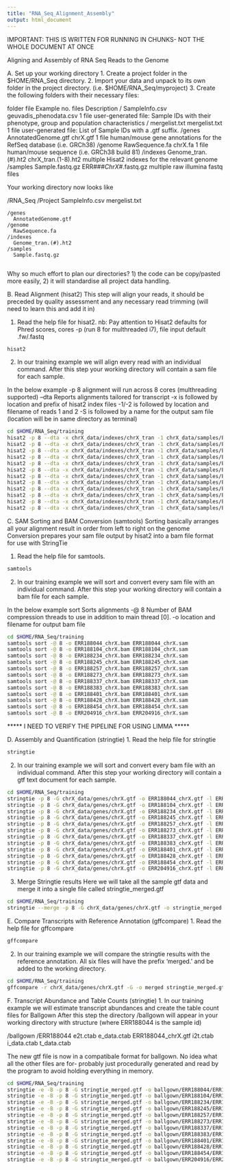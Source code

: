 ```yaml
---
title: "RNA_Seq_Alignment_Assembly"
output: html_document
---
```


IMPORTANT: THIS IS WRITTEN FOR RUNNING IN CHUNKS- NOT THE WHOLE DOCUMENT AT ONCE

Aligning and Assembly of RNA Seq Reads to the Genome

A. Set up your working directory
1. Create a project folder in the $HOME/RNA_Seq directory.
2. Import your data and unpack to its own folder in the project directory. (i.e. $HOME/RNA_Seq/myproject)
3. Create the following folders with their necessary files:

folder      file                    Example                   no. files       Description
/           SampleInfo.csv          geuvadis_phenodata.csv    1 file          user-generated file: Sample IDs with their phenotype, group and population characteristics
/           mergelist.txt           mergelist.txt             1 file          user-generated file: List of Sample IDs with a .gtf suffix.
/genes      AnnotatedGenome.gtf     chrX.gtf                  1 file          human/mouse gene annotations for the RefSeq database (i.e. GRCh38)
/genome     RawSequence.fa          chrX.fa                   1 file          human/mouse sequence (i.e. GRCh38 build 81)
/indexes    Genome_tran.(#).ht2     chrX_tran.(1-8).ht2       multiple        Hisat2 indexes for the relevant genome
/samples    Sample.fastq.gz         ERR###_ChrX_#.fastq.gz    multiple        raw illumina fastq files

Your working directory now looks like

/RNA_Seq
  /Project
    SampleInfo.csv
    mergelist.txt
    
    /genes
      AnnotatedGenome.gtf 
    /genome
      RawSequence.fa
    /indexes
      Genome_tran.(#).ht2
    /samples
      Sample.fastq.gz
      
Why so much effort to plan our directories? 1) the code can be copy/pasted more easily, 2) it will standardise all project data handling.

B. Read Alignment (hisat2)
This step will align your reads, it should be preceded by quality assessment and any necessary read trimming (will need to learn this and add it in)

1. Read the help file for hisat2.
nb: Pay attention to Hisat2 defaults for Phred scores, cores -p  (run 8 for multhreaded i7), file input default .fw/.fastq

```bash
hisat2
```

2. In our training example we will align every read with an individual command.
After this step your working directory will contain a sam file for each sample.

In the below example
-p 8        alignment will run across 8 cores (multhreading supported)
--dta       Reports alignments tailored for transcript 
-x          is followed by location and prefix of hisat2 index files
-1/-2       is followed by location and filename of reads 1 and 2
-S          is followed by a name for the output sam file (location will be in same directory as terminal)

```bash
cd $HOME/RNA_Seq/training
hisat2 -p 8 --dta -x chrX_data/indexes/chrX_tran -1 chrX_data/samples/ERR188044_chrX_1.fastq.gz -2 chrX_data/samples/ERR188044_chrX_2.fastq.gz -S ERR188044_chrX.sam
hisat2 -p 8 --dta -x chrX_data/indexes/chrX_tran -1 chrX_data/samples/ERR188104_chrX_1.fastq.gz -2 chrX_data/samples/ERR188104_chrX_2.fastq.gz -S ERR188104_chrX.sam
hisat2 -p 8 --dta -x chrX_data/indexes/chrX_tran -1 chrX_data/samples/ERR188234_chrX_1.fastq.gz -2 chrX_data/samples/ERR188234_chrX_2.fastq.gz -S ERR188234_chrX.sam
hisat2 -p 8 --dta -x chrX_data/indexes/chrX_tran -1 chrX_data/samples/ERR188245_chrX_1.fastq.gz -2 chrX_data/samples/ERR188245_chrX_2.fastq.gz -S ERR188245_chrX.sam
hisat2 -p 8 --dta -x chrX_data/indexes/chrX_tran -1 chrX_data/samples/ERR188257_chrX_1.fastq.gz -2 chrX_data/samples/ERR188257_chrX_2.fastq.gz -S ERR188257_chrX.sam
hisat2 -p 8 --dta -x chrX_data/indexes/chrX_tran -1 chrX_data/samples/ERR188273_chrX_1.fastq.gz -2 chrX_data/samples/ERR188273_chrX_2.fastq.gz -S ERR188273_chrX.sam
hisat2 -p 8 --dta -x chrX_data/indexes/chrX_tran -1 chrX_data/samples/ERR188337_chrX_1.fastq.gz -2 chrX_data/samples/ERR188337_chrX_2.fastq.gz -S ERR188337_chrX.sam
hisat2 -p 8 --dta -x chrX_data/indexes/chrX_tran -1 chrX_data/samples/ERR188383_chrX_1.fastq.gz -2 chrX_data/samples/ERR188383_chrX_2.fastq.gz -S ERR188383_chrX.sam
hisat2 -p 8 --dta -x chrX_data/indexes/chrX_tran -1 chrX_data/samples/ERR188401_chrX_1.fastq.gz -2 chrX_data/samples/ERR188401_chrX_2.fastq.gz -S ERR188401_chrX.sam
hisat2 -p 8 --dta -x chrX_data/indexes/chrX_tran -1 chrX_data/samples/ERR188428_chrX_1.fastq.gz -2 chrX_data/samples/ERR188428_chrX_2.fastq.gz -S ERR188428_chrX.sam
hisat2 -p 8 --dta -x chrX_data/indexes/chrX_tran -1 chrX_data/samples/ERR188454_chrX_1.fastq.gz -2 chrX_data/samples/ERR188454_chrX_2.fastq.gz -S ERR188454_chrX.sam
hisat2 -p 8 --dta -x chrX_data/indexes/chrX_tran -1 chrX_data/samples/ERR204916_chrX_1.fastq.gz -2 chrX_data/samples/ERR204916_chrX_2.fastq.gz -S ERR204916_chrX.sam
```

C. SAM Sorting and BAM Conversion (samtools)
Sorting basically arranges all your alignment result in order from left to right on the genome
Conversion prepares your sam file output by hisat2 into a bam file format for use with StringTie

1. Read the help file for samtools.

```bash
samtools
```

2. In our training example we will sort and convert every sam file with an individual command. 
After this step your working directory will contain a bam file for each sample.

In the below example
sort        Sorts alignments
-@ 8        Number of BAM compression threads to use in addition to main thread [0]. 
-o          location and filename for output bam file

```bash
cd $HOME/RNA_Seq/training
samtools sort -@ 8 -o ERR188044_chrX.bam ERR188044_chrX.sam
samtools sort -@ 8 -o ERR188104_chrX.bam ERR188104_chrX.sam
samtools sort -@ 8 -o ERR188234_chrX.bam ERR188234_chrX.sam
samtools sort -@ 8 -o ERR188245_chrX.bam ERR188245_chrX.sam
samtools sort -@ 8 -o ERR188257_chrX.bam ERR188257_chrX.sam
samtools sort -@ 8 -o ERR188273_chrX.bam ERR188273_chrX.sam
samtools sort -@ 8 -o ERR188337_chrX.bam ERR188337_chrX.sam
samtools sort -@ 8 -o ERR188383_chrX.bam ERR188383_chrX.sam
samtools sort -@ 8 -o ERR188401_chrX.bam ERR188401_chrX.sam
samtools sort -@ 8 -o ERR188428_chrX.bam ERR188428_chrX.sam
samtools sort -@ 8 -o ERR188454_chrX.bam ERR188454_chrX.sam
samtools sort -@ 8 -o ERR204916_chrX.bam ERR204916_chrX.sam
```

***** I NEED TO VERIFY THE PIPELINE FOR USING LIMMA *****

D. Assembly and Quantification (stringtie)
1. Read the help file for stringtie

```bash
stringtie
```

2. In our training example we will sort and convert every bam file with an individual command. 
After this step your working directory will contain a gtf text document for each sample.

```bash
cd $HOME/RNA_Seq/training
stringtie -p 8 -G chrX_data/genes/chrX.gtf -o ERR188044_chrX.gtf -l ERR188044 ERR188044_chrX.bam
stringtie -p 8 -G chrX_data/genes/chrX.gtf -o ERR188104_chrX.gtf -l ERR188104 ERR188104_chrX.bam
stringtie -p 8 -G chrX_data/genes/chrX.gtf -o ERR188234_chrX.gtf -l ERR188234 ERR188234_chrX.bam
stringtie -p 8 -G chrX_data/genes/chrX.gtf -o ERR188245_chrX.gtf -l ERR188245 ERR188245_chrX.bam
stringtie -p 8 -G chrX_data/genes/chrX.gtf -o ERR188257_chrX.gtf -l ERR188257 ERR188257_chrX.bam
stringtie -p 8 -G chrX_data/genes/chrX.gtf -o ERR188273_chrX.gtf -l ERR188273 ERR188273_chrX.bam
stringtie -p 8 -G chrX_data/genes/chrX.gtf -o ERR188337_chrX.gtf -l ERR188337 ERR188337_chrX.bam
stringtie -p 8 -G chrX_data/genes/chrX.gtf -o ERR188383_chrX.gtf -l ERR188383 ERR188383_chrX.bam
stringtie -p 8 -G chrX_data/genes/chrX.gtf -o ERR188401_chrX.gtf -l ERR188401 ERR188401_chrX.bam
stringtie -p 8 -G chrX_data/genes/chrX.gtf -o ERR188428_chrX.gtf -l ERR188428 ERR188428_chrX.bam
stringtie -p 8 -G chrX_data/genes/chrX.gtf -o ERR188454_chrX.gtf -l ERR188454 ERR188454_chrX.bam
stringtie -p 8 -G chrX_data/genes/chrX.gtf -o ERR204916_chrX.gtf -l ERR204916 ERR204916_chrX.bam
```

3. Merge Stringtie results
Here we will take all the sample gtf data and merge it into a single file called stringtie_merged.gtf

```bash
cd $HOME/RNA_Seq/training
stringtie --merge -p 8 -G chrX_data/genes/chrX.gtf -o stringtie_merged.gtf chrX_data/mergelist.txt
```

E. Compare Transcripts with Reference Annotation (gffcompare)
1. Read the help file for gffcompare

```bash
gffcompare
```

2. In our training example we will compare the stringtie results with the reference annotation. 
All six files will have the prefix 'merged.' and be added to the working directory.

```bash
cd $HOME/RNA_Seq/training
gffcompare -r chrX_data/genes/chrX.gtf -G -o merged stringtie_merged.gtf
```

F. Transcript Abundance and Table Counts (stringtie)
1. In our training example we will estimate transcript abundances and create the table count files for Ballgown
After this step the directory /ballgown will appear in your working directory with structure (where ERR188044 is the sample id)

/ballgown
  /ERR188044
    e2t.ctab
    e_data.ctab
    ERR188044_chrX.gtf
    i2t.ctab
    i_data.ctab
    t_data.ctab

The new gtf file is now in a compatibale format for ballgown. 
No idea what all the other files are for- probably just procedurally generated and read by the program to avoid holding everything in memory.

```bash
cd $HOME/RNA_Seq/training
stringtie -e -B -p 8 -G stringtie_merged.gtf -o ballgown/ERR188044/ERR188044_chrX.gtf ERR188044_chrX.bam
stringtie -e -B -p 8 -G stringtie_merged.gtf -o ballgown/ERR188104/ERR188104_chrX.gtf ERR188104_chrX.bam
stringtie -e -B -p 8 -G stringtie_merged.gtf -o ballgown/ERR188234/ERR188234_chrX.gtf ERR188234_chrX.bam
stringtie -e -B -p 8 -G stringtie_merged.gtf -o ballgown/ERR188245/ERR188245_chrX.gtf ERR188245_chrX.bam
stringtie -e -B -p 8 -G stringtie_merged.gtf -o ballgown/ERR188257/ERR188257_chrX.gtf ERR188257_chrX.bam
stringtie -e -B -p 8 -G stringtie_merged.gtf -o ballgown/ERR188273/ERR188273_chrX.gtf ERR188273_chrX.bam
stringtie -e -B -p 8 -G stringtie_merged.gtf -o ballgown/ERR188337/ERR188337_chrX.gtf ERR188337_chrX.bam
stringtie -e -B -p 8 -G stringtie_merged.gtf -o ballgown/ERR188383/ERR188383_chrX.gtf ERR188383_chrX.bam
stringtie -e -B -p 8 -G stringtie_merged.gtf -o ballgown/ERR188401/ERR188401_chrX.gtf ERR188401_chrX.bam
stringtie -e -B -p 8 -G stringtie_merged.gtf -o ballgown/ERR188428/ERR188428_chrX.gtf ERR188428_chrX.bam
stringtie -e -B -p 8 -G stringtie_merged.gtf -o ballgown/ERR188454/ERR188454_chrX.gtf ERR188454_chrX.bam
stringtie -e -B -p 8 -G stringtie_merged.gtf -o ballgown/ERR204916/ERR204916_chrX.gtf ERR204916_chrX.bam
```

